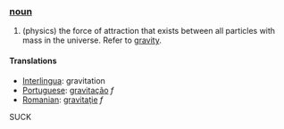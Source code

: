 === [[noun]] ===

# (physics) the force of attraction that exists between all particles with mass in the universe. Refer to [[gravity]].

==== Translations ====
*[[Interlingua]]: gravitation
*[[Portuguese]]: [[gravitação]] ''f''
*[[Romanian]]: [[gravitaţie]] ''f''


SUCK